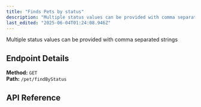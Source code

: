 ```yaml
---
title: "Finds Pets by status"
description: "Multiple status values can be provided with comma separated strings"
last_edited: "2025-06-04T01:24:08.946Z"
---
```


Multiple status values can be provided with comma separated strings


## Endpoint Details

**Method:** `GET`  
**Path:** `/pet/findByStatus`

## API Reference

<apiReference schemaFile="Swagger-Petstore.json|GET:/pet/findByStatus" />
